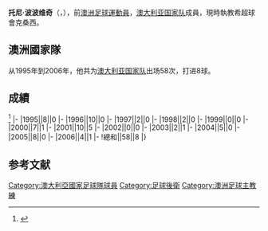 {{expand|time=2015-09-16T12:26:48+00:00}}
{{refimprove|time=2015-09-16T12:26:48+00:00}}
{{noteta|G1=足球|G2=ALeague
|1=zh-cn:托尼·波波维奇;zh-hk:東尼·普波域;zh-tw:托尼·波波維奇;
}}
{{Infobox football biography
|name=東尼·普波域<br>''Tony Popovic''
|image=Tony Popovic Managing Western Sydney Wanderers Training.png
|fullname=Antony Popovic
|birth_date={{Birth date and age|1973|7|4}}
|cityofbirth=[[悉尼|悉尼]]
|countryofbirth={{AUS}}
|height=
|position=[[後衛_(足球)|後衛]]
|currentclub=[[墨尔本胜利足球俱乐部|墨爾本勝利]] (領隊)
|years1= 1989–1997 |clubs1 =悉尼聯 |caps1 =162 |goals1 =14
|years2= 1994 |clubs2 =→ {{le|克罗地亚堪培拉足球俱乐部|Canberra Croatia FC|克罗地亚堪培拉}}（租借） |caps2 =5 |goals2 =1
|years3= 1997–2001 |clubs3 =[[廣島三箭|廣島三箭]] |caps3 =87 |goals3 =13
|years4= 2001–2006 |clubs4 =[[水晶宫足球俱乐部|水晶宫]] |caps4 =123 |goals4 =6
|years5= 2006–2007 |clubs5 =[[多哈艾阿拉比體育俱樂部|多哈艾阿拉比]] |caps5 =17 |goals5 =2
|years6= 2007–2008 |clubs6 =[[FC悉尼|FC悉尼]] |caps6 =27 |goals6 =1
|totalcaps= 421 | totalgoals = 37
|nationalyears1 = 1988–1989 |nationalteam1 ={{le|澳大利亚17岁以下国家足球队|Australia national under-17 football team|澳大利亚U-17}}
|nationalcaps1  = 7 |nationalgoals1 =2
|nationalyears2 = 1990–1991 |nationalteam2 ={{le|澳大利亚20岁以下国家足球队|Australia national under-20 football team|澳大利亚U-20}}
|nationalcaps2  = 9 |nationalgoals2 =1
|nationalyears3 = 1992 |nationalteam3 ={{le|澳大利亚23岁以下国家足球队|Australia national under-23 football team|澳大利亚U-23}}
|nationalcaps3  = 4 |nationalgoals3 =0
|nationalyears4 = 1995–2006 |nationalteam4 =[[澳洲國家足球隊|澳洲]]
|nationalcaps4  = 58 |nationalgoals4 =8
| manageryears1 = 2008–2011 
| managerclubs1 = [[FC悉尼|FC悉尼]] (助教)
| manageryears2 = 2009 
| managerclubs2 = [[FC悉尼|FC悉尼]] (看守教練)
| manageryears3 = 2011–2012 
| managerclubs3 = [[水晶宮足球會|水晶宮]] (助教)
| manageryears4 = 2012–2017 
| managerclubs4 = [[西悉尼流浪者|西悉尼流浪者]]
| manageryears5 = 2017 |managerclubs5 =卡拉布克
| manageryears6 = 2018–2020 
| managerclubs6 = [[珀斯光荣足球俱乐部|珀斯光荣]]
| manageryears7 = 2020–2021     
| managerclubs7 = [[克桑西竞技俱乐部|克桑西]]
| manageryears8 = 2021–     
| managerclubs8 = [[墨尔本胜利足球俱乐部|墨爾本勝利]]
}}

'''托尼·波波维奇'''（{{lang-hr|'''Tony Popovic'''}}，{{Bd|1973年|7月4日||}}），前[[澳洲|澳洲]][[足球|足球]][[運動員|運動員]]，[[澳洲國家足球隊|澳大利亚国家队]]成員，現時執教希超球會克桑西。

==澳洲國家隊==
从1995年到2006年，他共为[[澳洲國家足球隊|澳大利亚国家队]]出场58次，打进8球。

==成績==
<ref>{{Cite web |url=http://www.national-football-teams.com/player/427/Tony_Popovic.html |title=National Football Teams |access-date=2015-09-16 |archive-date=2020-08-14 |archive-url=https://web.archive.org/web/20200814133150/https://www.national-football-teams.com/player/427/Tony_Popovic.html |dead-url=no }}</ref>
{{Football player national team statistics|AUS}}
|-
|1995||8||0
|-
|1996||10||0
|-
|1997||2||0
|-
|1998||2||0
|-
|1999||0||0
|-
|2000||7||1
|-
|2001||10||5
|-
|2002||0||0
|-
|2003||2||1
|-
|2004||5||0
|-
|2005||8||0
|-
|2006||4||1
|-
!總和||58||8
|}

==参考文献==
{{reflist}}

{{墨爾本勝利球員名單}}
{{2006年世界杯足球赛澳洲参赛名单}}

{{Soccer-player-stub}}{{DEFAULTSORT:Popovic, Tony}}
[[Category:澳大利亞國家足球隊球員|Category:澳大利亞國家足球隊球員]]
[[Category:足球後衛|Category:足球後衛]]
[[Category:澳洲足球主教練|Category:澳洲足球主教練]]